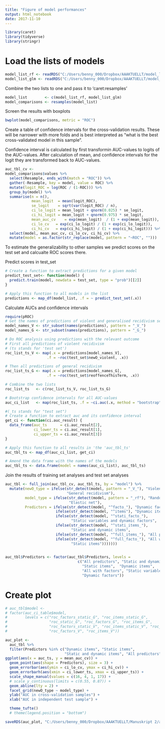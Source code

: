 ```yaml
---
title: "Figure of model performances"
output: html_notebook
date: 2017-11-10
---
```

```r
library(caret)
library(tidyverse)
library(stringr)
```

# Load the lists of models
```r

model_list_rf <- readRDS("C:/Users/benny_000/Dropbox/AAAKTUELLT/model_list_rf_r2.rds")
model_list_glm <- readRDS("C:/Users/benny_000/Dropbox/AAAKTUELLT/model_list_glm_r4.rds")
```

Combine the two lists to one and pass it to 'caret:resamples'
```r
model_list        <- c(model_list_rf, model_list_glm)
model_comparisons <- resamples(model_list)
```

Screen the results with boxplots
```r
bwplot(model_comparisons, metric = "ROC")
```

Create a table of confidence intervals for the cross-validation results. These will be narrower with more folds and is best interpreted as "what is the best cross-validated model in this sample".

Confidence interval is calculated by first transformin AUC-values to logits of the AUC-values. After calculation of mean, and confidence intervals for the logit they are transformed back to AUC-values.

```r
auc_tbl_cv <-
model_comparisons$values %>% 
  select(Resample, ends_with(match = "ROC")) %>% 
  gather(-Resample, key = model, value = ROC) %>%
  mutate(logit_ROC = log(ROC / (1-ROC))) %>% 
  group_by(model) %>% 
  summarise(n = n(),
            mean_logit  = mean(logit_ROC),
            se_logit    = sqrt(var(logit_ROC) / n),
            ci_lo_logit = mean_logit + qnorm(0.025) * se_logit,
            ci_hi_logit = mean_logit + qnorm(0.975) * se_logit,
            mean_auc_cv    = exp(mean_logit)  / (1 + exp(mean_logit)),
            ci_lo_cv   = exp(ci_lo_logit) / (1 + exp(ci_lo_logit)),
            ci_hi_cv   = exp(ci_hi_logit) / (1 + exp(ci_hi_logit))) %>% 
  select(model, mean_auc_cv, ci_lo_cv, ci_hi_cv) %>% 
  mutate(model = as.factor(str_replace(model, pattern = "~ROC", "")))

```

To estimate the generalizability to other samples we predict scores on the test set and calcualte ROC scores there.

Predict scores in test_set
```r

# Create a function to extract predictions for a given model
predict_test_set<- function(model) {
  predict.train(model, newdata = test_set, type = "prob")[[2]]
}

# Apply this function to all models in the list
predictions <- map_df(model_list, .f = ~ predict_test_set(.x))

```


Calculate AUCs and confidence intervals
```r
require(pROC)
# Get the names of predictions of violent and generalised recidivism seperately.
model_names_V <- str_subset(names(predictions), pattern = "_V_") 
model_names_G <- str_subset(names(predictions), pattern = "_G_") 

# Do ROC analysis using predictions with the relevant outcome
# First all predictions of violent recidivism
# (ts stands for 'test set')
roc_list_ts_V <- map(.x = predictions[model_names_V],
                   .f = ~roc(test_set$newO_violent, .x))

# Then all predictions of general recidivism
roc_list_ts_G <- map(.x = predictions[model_names_G],
                   .f = ~roc(test_set$reoffenceThisTerm, .x))

# Combine the two lists
roc_list_ts   <- c(roc_list_ts_V, roc_list_ts_G)

# Bootstrap confidence intervals for all AUC-values
auc_ci_list   <- map(roc_list_ts, .f = ~ci.auc(.x, method = "bootstrap"))

```

```r
#(_ts stands for "test set")
# Create a function to extract auc and its confidence interval
get_ci <- function(ci.auc_result) {
  data_frame(auc_ts      = ci.auc_result[2], 
             ci_lower_ts = ci.auc_result[1], 
             ci_upper_ts = ci.auc_result[3])
}

# Apply this function to all results in 'the 'auc_tbl_ts'
auc_tbl_ts <- map_df(auc_ci_list, get_ci)

# Amend the data frame with the names of the models
auc_tbl_ts <- data.frame(model = names(auc_ci_list), auc_tbl_ts)
```

Join the results of training set analyses and test set analyses

```r
auc_tbl <- full_join(auc_tbl_cv, auc_tbl_ts, by = "model") %>% 
  mutate(newO_type = ifelse(str_detect(model, pattern = "_V_"), "Violent recidivism", 
                            "General recidivism"),
         model_type = ifelse(str_detect(model, pattern = "_rf"), "Random forest", 
                             "Elastic net"),
         Predictors = ifelse(str_detect(model, "^facto_"), "Dynamic factors",
                       ifelse(str_detect(model, "^items"), "Dynamic items",
                       ifelse(str_detect(model, "^stati_facto_"), 
                              "Static variables and dynamic factors",
                       ifelse(str_detect(model, "^stati_items_"), 
                              "Static and dynamic items",
                       ifelse(str_detect(model, "^full_items_"), "All predictors",
                       ifelse(str_detect(model, "^full_facto_"), "All with factors",       
                              "Static items")))))))
   

auc_tbl$Predictors <- factor(auc_tbl$Predictors, levels = 
                                 c("All predictors", "Static and dynamic items", 
                                   "Static items",  "Dynamic items",
                                   "All with factors", "Static variables and dynamic factors",
                                   "Dynamic factors"))                  

```

# Create plot

```r
# auc_tbl$model <-
# factor(auc_ci_table$model, 
#        levels = c("roc_factors_static_G", "roc_items_static_G", 
#                   "roc_static_G", "roc_factors_G", "roc_items_G",
#                   "roc_factors_static_V", "roc_items_static_V", "roc_static_V",
#                   "roc_factors_V", "roc_items_V"))

auc_plot <-
  auc_tbl %>% 
  filter(Predictors %in% c("Dynamic items", "Static items", 
                           "Static and dynamic items", "All predictors")) %>% 
ggplot(aes(x = auc_ts, y = mean_auc_cv)) + 
  geom_point(aes(shape = Predictors), size = 3) +
  geom_errorbar(aes(ymin = ci_lo_cv, ymax = ci_hi_cv)) +
  geom_errorbarh(aes(xmin = ci_lower_ts, xmax = ci_upper_ts)) + 
  scale_shape_manual(values = c(16, 4, 1, 17)) +
  # scale_y_continuous(limits = c(0.55, 0.87)) +
  geom_abline(lty = 2) +
  facet_grid(newO_type ~ model_type) +
  ylab("AUC in cross-validation samples") +
  xlab("AUC in independent test sample") + 

  theme_tufte() 
  # theme(legend.position = "bottom")

```
```r
saveRDS(auc_plot, "C:/Users/benny_000/Dropbox/AAAKTUELLT/Manuskript 2/auc_plot.rds")
```

